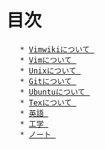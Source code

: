 = 目次 =
	* [[AboutVimwik|Vimwikiについて ]]
	* [[VimTips|Vimについて ]]
	* [[UnixTips|Unixについて ]]
	* [[GitTips|Gitについて ]]
	* [[UbuntuTips|Ubuntuについて ]]
	* [[TexTips|Texについて ]]
	* [[English|英語 ]]
	* [[Engineering|工学 ]]
	* [[Note|ノート ]]
